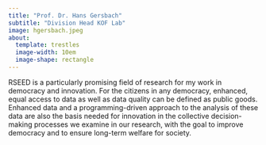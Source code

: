 ```yaml
---
title: "Prof. Dr. Hans Gersbach"
subtitle: "Division Head KOF Lab"
image: hgersbach.jpeg
about:
  template: trestles
  image-width: 10em
  image-shape: rectangle
---
```


RSEED is a particularly promising field of research for my work in democracy and innovation. For the citizens in any democracy, enhanced, equal access to data as well as data quality can be defined as public goods. Enhanced data and a programming-driven approach to the analysis of these data are also the basis needed for innovation in the collective decision-making processes we examine in our research, with the goal to improve democracy and to ensure long-term welfare for society.
